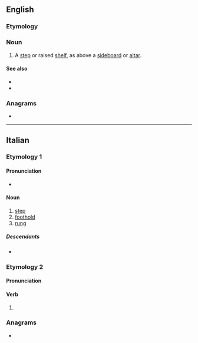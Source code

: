{{also|gradinò}}
==English==

===Etymology===
{{bor|en|it|gradino}}

===Noun===
{{en-noun|s|gradini}}

# {{lb|en|architecture}} A [[step]] or raised [[shelf]], as above a [[sideboard]] or [[altar]].

====See also====
* {{l|en|superaltar}}
* {{l|en|gradin}}

{{Webster 1913}}

===Anagrams===
* {{anagrams|en|a=adginor|Gordian|adoring|gordian|idorgan|roading}}

----

==Italian==

===Etymology 1===
{{af|it|grado|-ino}}

====Pronunciation====
* {{rhymes|it|adino|s=3}}
{{it-pr|gradìno}}

====Noun====
{{it-noun|m}}

# [[step]]
# [[foothold]]
# [[rung]]

=====Descendants=====
* {{desc|en|gradino|bor=1}}

===Etymology 2===
{{nonlemma}}

====Pronunciation====
{{it-pr|gràdino}}

====Verb====
{{head|it|verb form}}

# {{infl of|it|gradare||3|p|pres|subj|;|3|p|imp}}

===Anagrams===
* {{anagrams|it|a=adginor|Dragoni|Gironda|dragoni|girando|gironda|gradoni|gridano|grondai|in grado|indrago|ingorda|rigando}}